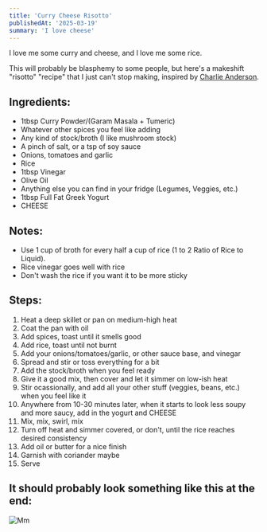```yaml
---
title: 'Curry Cheese Risotto'
publishedAt: '2025-03-19'
summary: 'I love cheese'
---
```


I love me some curry and cheese, and I love me some rice. 

This will probably be blasphemy to some people, but here's a makeshift "risotto" "recipe" that I just can't stop making, inspired by [Charlie Anderson](https://www.youtube.com/watch?v=VElbm2CmNJE).

## Ingredients:
- 1tbsp Curry Powder/(Garam Masala + Tumeric)
- Whatever other spices you feel like adding
- Any kind of stock/broth (I like mushroom stock)
- A pinch of salt, or a tsp of soy sauce
- Onions, tomatoes and garlic
- Rice
- 1tbsp Vinegar
- Olive Oil
- Anything else you can find in your fridge (Legumes, Veggies, etc.)
- 1tbsp Full Fat Greek Yogurt
- CHEESE

## Notes:
- Use 1 cup of broth for every half a cup of rice (1 to 2 Ratio of Rice to Liquid).
- Rice vinegar goes well with rice
- Don't wash the rice if you want it to be more sticky

## Steps:
1. Heat a deep skillet or pan on medium-high heat
2. Coat the pan with oil
3. Add spices, toast until it smells good
4. Add rice, toast until not burnt
5. Add your onions/tomatoes/garlic, or other sauce base, and vinegar
6. Spread and stir or toss everything for a bit
7. Add the stock/broth when you feel ready
8. Give it a good mix, then cover and let it simmer on low-ish heat
9. Stir ocassionally, and add all your other stuff (veggies, beans, etc.) when you feel like it
10. Anywhere from 10-30 minutes later, when it starts to look less soupy and more saucy, add in the yogurt and CHEESE
11. Mix, mix, swirl, mix
12. Turn off heat and simmer covered, or don't, until the rice reaches desired consistency
13. Add oil or butter for a nice finish
14. Garnish with coriander maybe
15. Serve

## It should probably look something like this at the end:
![Mm](/images/curry-cheese-risotto/food.jpg)